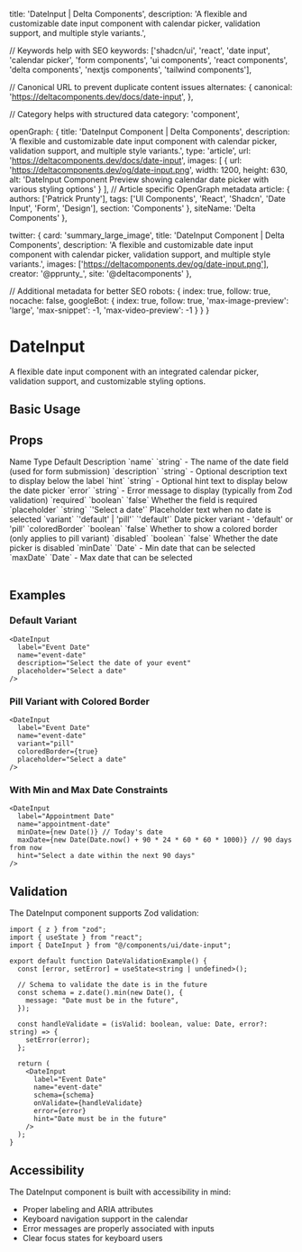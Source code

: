   title: 'DateInput | Delta Components',
  description: 'A flexible and customizable date input component with calendar picker, validation support, and multiple style variants.',

  // Keywords help with SEO
  keywords: ['shadcn/ui', 'react', 'date input', 'calendar picker', 'form components', 'ui components', 'react components', 'delta components', 'nextjs components', 'tailwind components'],

  // Canonical URL to prevent duplicate content issues
  alternates: {
    canonical: 'https://deltacomponents.dev/docs/date-input',
  },

  // Category helps with structured data
  category: 'component',

  openGraph: {
    title: 'DateInput Component | Delta Components',
    description: 'A flexible and customizable date input component with calendar picker, validation support, and multiple style variants.',
    type: 'article',
    url: 'https://deltacomponents.dev/docs/date-input',
    images: [
      {
        url: 'https://deltacomponents.dev/og/date-input.png',
        width: 1200,
        height: 630,
        alt: 'DateInput Component Preview showing calendar date picker with various styling options'
      }
    ],
    // Article specific OpenGraph metadata
    article: {
      authors: ['Patrick Prunty'],
      tags: ['UI Components', 'React', 'Shadcn', 'Date Input', 'Form', 'Design'],
      section: 'Components'
    },
    siteName: 'Delta Components'
  },

  twitter: {
    card: 'summary_large_image',
    title: 'DateInput Component | Delta Components',
    description: 'A flexible and customizable date input component with calendar picker, validation support, and multiple style variants.',
    images: ['https://deltacomponents.dev/og/date-input.png'],
    creator: '@pprunty_',
    site: '@deltacomponents'
  },

  // Additional metadata for better SEO
  robots: {
    index: true,
    follow: true,
    nocache: false,
    googleBot: {
      index: true,
      follow: true,
      'max-image-preview': 'large',
      'max-snippet': -1,
      'max-video-preview': -1
    }
  }
}

# DateInput

A flexible date input component with an integrated calendar picker, validation support, and customizable styling options.

## Basic Usage

<ComponentTabs name="date-input-basic" />

<InstallationInstructions componentName="date-input" />

## Props

<Table>
  <TableHeader>
    <TableRow>
      <TableHead>Name</TableHead>
      <TableHead>Type</TableHead>
      <TableHead>Default</TableHead>
      <TableHead>Description</TableHead>
    </TableRow>
  </TableHeader>
  <TableBody>
    <TableRow>
      <TableCell>`name`</TableCell>
      <TableCell>`string`</TableCell>
      <TableCell>-</TableCell>
      <TableCell>The name of the date field (used for form submission)</TableCell>
    </TableRow>
    <TableRow>
      <TableCell>`description`</TableCell>
      <TableCell>`string`</TableCell>
      <TableCell>-</TableCell>
      <TableCell>Optional description text to display below the label</TableCell>
    </TableRow>
    <TableRow>
      <TableCell>`hint`</TableCell>
      <TableCell>`string`</TableCell>
      <TableCell>-</TableCell>
      <TableCell>Optional hint text to display below the date picker</TableCell>
    </TableRow>
    <TableRow>
      <TableCell>`error`</TableCell>
      <TableCell>`string`</TableCell>
      <TableCell>-</TableCell>
      <TableCell>Error message to display (typically from Zod validation)</TableCell>
    </TableRow>
    <TableRow>
      <TableCell>`required`</TableCell>
      <TableCell>`boolean`</TableCell>
      <TableCell>`false`</TableCell>
      <TableCell>Whether the field is required</TableCell>
    </TableRow>
    <TableRow>
      <TableCell>`placeholder`</TableCell>
      <TableCell>`string`</TableCell>
      <TableCell>`'Select a date'`</TableCell>
      <TableCell>Placeholder text when no date is selected</TableCell>
    </TableRow>
    <TableRow>
      <TableCell>`variant`</TableCell>
      <TableCell>`'default' | 'pill'`</TableCell>
      <TableCell>`'default'`</TableCell>
      <TableCell>Date picker variant - 'default' or 'pill'</TableCell>
    </TableRow>
    <TableRow>
      <TableCell>`coloredBorder`</TableCell>
      <TableCell>`boolean`</TableCell>
      <TableCell>`false`</TableCell>
      <TableCell>Whether to show a colored border (only applies to pill variant)</TableCell>
    </TableRow>
    <TableRow>
      <TableCell>`disabled`</TableCell>
      <TableCell>`boolean`</TableCell>
      <TableCell>`false`</TableCell>
      <TableCell>Whether the date picker is disabled</TableCell>
    </TableRow>
    <TableRow>
      <TableCell>`minDate`</TableCell>
      <TableCell>`Date`</TableCell>
      <TableCell>-</TableCell>
      <TableCell>Min date that can be selected</TableCell>
    </TableRow>
    <TableRow>
      <TableCell>`maxDate`</TableCell>
      <TableCell>`Date`</TableCell>
      <TableCell>-</TableCell>
      <TableCell>Max date that can be selected</TableCell>
    </TableRow>
  </TableBody>
</Table>

## Examples

### Default Variant

```tsx
<DateInput
  label="Event Date"
  name="event-date"
  description="Select the date of your event"
  placeholder="Select a date"
/>
```

### Pill Variant with Colored Border

```tsx
<DateInput
  label="Event Date"
  name="event-date"
  variant="pill"
  coloredBorder={true}
  placeholder="Select a date"
/>
```

### With Min and Max Date Constraints

```tsx
<DateInput
  label="Appointment Date"
  name="appointment-date"
  minDate={new Date()} // Today's date
  maxDate={new Date(Date.now() + 90 * 24 * 60 * 60 * 1000)} // 90 days from now
  hint="Select a date within the next 90 days"
/>
```

## Validation

The DateInput component supports Zod validation:

```tsx
import { z } from "zod";
import { useState } from "react";
import { DateInput } from "@/components/ui/date-input";

export default function DateValidationExample() {
  const [error, setError] = useState<string | undefined>();
  
  // Schema to validate the date is in the future
  const schema = z.date().min(new Date(), {
    message: "Date must be in the future",
  });
  
  const handleValidate = (isValid: boolean, value: Date, error?: string) => {
    setError(error);
  };
  
  return (
    <DateInput
      label="Event Date"
      name="event-date"
      schema={schema}
      onValidate={handleValidate}
      error={error}
      hint="Date must be in the future"
    />
  );
}
```

## Accessibility

The DateInput component is built with accessibility in mind:

- Proper labeling and ARIA attributes
- Keyboard navigation support in the calendar
- Error messages are properly associated with inputs
- Clear focus states for keyboard users
